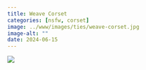 ```yaml
---
title: Weave Corset
categories: [nsfw, corset]
image: ../www/images/ties/weave-corset.jpg
image-alt: ""
date: 2024-06-15
---
```


![](../www/images/ties/weave-corset.jpg)

